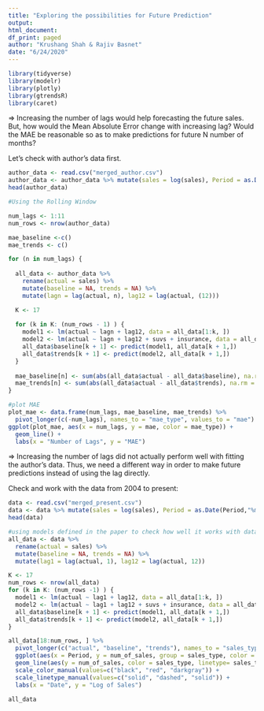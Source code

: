 ```yaml
---
title: "Exploring the possibilities for Future Prediction"
output:
html_document:
df_print: paged
author: "Krushang Shah & Rajiv Basnet"
date: "6/24/2020"
---
```


```r
library(tidyverse)
library(modelr)
library(plotly)
library(gtrendsR)
library(caret)
```

=> Increasing the number of lags would help forecasting the future sales.
But, how would the Mean Absolute Error change with increasing lag?
Would the MAE be reasonable so as to make predictions for future N number of months?

Let's check with author's data first.

```r
author_data <- read.csv("merged_author.csv")
author_data <- author_data %>% mutate(sales = log(sales), Period = as.Date(Period))
head(author_data)
```

```r

#Using the Rolling Window 

num_lags <- 1:11
num_rows <- nrow(author_data)

mae_baseline <-c()
mae_trends <- c()

for (n in num_lags) {
  
  all_data <- author_data %>% 
    rename(actual = sales) %>%
    mutate(baseline = NA, trends = NA) %>%
    mutate(lagn = lag(actual, n), lag12 = lag(actual, (12)))

  K <- 17
  
  for (k in K: (num_rows - 1) ) {
    model1 <- lm(actual ~ lagn + lag12, data = all_data[1:k, ])
    model2 <- lm(actual ~ lagn + lag12 + suvs + insurance, data = all_data[1:k, ])
    all_data$baseline[k + 1] <- predict(model1, all_data[k + 1,])
    all_data$trends[k + 1] <- predict(model2, all_data[k + 1,])
  }
  
  mae_baseline[n] <- sum(abs(all_data$actual - all_data$baseline), na.rm = TRUE)/(num_rows - 17)
  mae_trends[n] <- sum(abs(all_data$actual - all_data$trends), na.rm = TRUE)/(num_rows - 17)
}
```

```r
#plot MAE
plot_mae <- data.frame(num_lags, mae_baseline, mae_trends) %>%
  pivot_longer(c(-num_lags), names_to = "mae_type", values_to = "mae")
ggplot(plot_mae, aes(x = num_lags, y = mae, color = mae_type)) +
  geom_line() +
  labs(x = "Number of Lags", y = "MAE")

```
=> Increasing the number of lags did not actually perform well with fitting the author's data. Thus, we need a different way in order to make future predictions instead of using the lag directly.

Check and work with the data from 2004 to present:

```r
data <- read.csv("merged_present.csv")
data <- data %>% mutate(sales = log(sales), Period = as.Date(Period,"%m/%d/%Y"))
head(data)
```
```r

#using models defined in the paper to check how well it works with data from 2004 to present 
all_data <- data %>% 
  rename(actual = sales) %>%
  mutate(baseline = NA, trends = NA) %>%
  mutate(lag1 = lag(actual, 1), lag12 = lag(actual, 12))

K <- 17
num_rows <- nrow(all_data)
for (k in K: (num_rows -1) ) {
  model1 <- lm(actual ~ lag1 + lag12, data = all_data[1:k, ])
  model2 <- lm(actual ~ lag1 + lag12 + suvs + insurance, data = all_data[1:k, ])
  all_data$baseline[k + 1] <- predict(model1, all_data[k + 1,])
  all_data$trends[k + 1] <- predict(model2, all_data[k + 1,])
}

all_data[18:num_rows, ] %>% 
  pivot_longer(c("actual", "baseline", "trends"), names_to = "sales_type", values_to = "num_of_sales") %>%
  ggplot(aes(x = Period, y = num_of_sales, group = sales_type, color = sales_type)) +
  geom_line(aes(y = num_of_sales, color = sales_type, linetype= sales_type)) +
  scale_color_manual(values=c("black", "red", "darkgray")) +
  scale_linetype_manual(values=c("solid", "dashed", "solid")) +
  labs(x = "Date", y = "Log of Sales")

all_data
```




